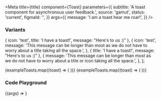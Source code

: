 

<Meta
  title={title}
  component={Toast}
  parameters={{
    subtitle: 'A toast component for asynchronous user feedback.',
    source: 'gamut',
    status: 'current',
    figmaId: '',
  }}
  args={{
    message: 'I am a toast hear me roar!',
  }}
/>

### Variants

  { icon: 'test', title: 'I have a toast!', message: "Here's to us :)" },
  {
    icon: 'test',
    message:
      'This message can be longer than most as we do not have to worry about a title taking all the space.',
  },
  { title: 'I have a toast!', message: "Here's to us :)" },
  {
    message:
      'This message can be longer than most as we do not have to worry about a title or icon taking all the space.',
  },
];

<Story name="Layouts">
  <GridBox gridTemplateColumns="1fr 1fr">
    <ColorMode mode="light" p={48}>
      <GridBox rowGap={32}>
        {exampleToasts.map((toast) => (
          <Toast key={toast.message} {...toast} />
        ))}
      </GridBox>
    </ColorMode>
    <ColorMode mode="dark" bg="background" p={48}>
      <GridBox rowGap={32}>
        {exampleToasts.map((toast) => (
          <Toast key={`${toast.message}-dark`} {...toast} />
        ))}
      </GridBox>
    </ColorMode>
  </GridBox>
</Story>

### Code Playground

<Canvas>
  <Story name="Toast">{(args) => <Toast {...args} />}</Story>
</Canvas>

<PropsTable story="Toast" />

